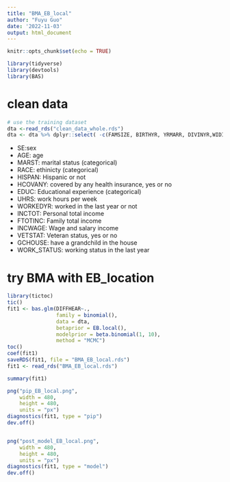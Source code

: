 ```yaml
---
title: "BMA_EB_local"
author: "Fuyu Guo"
date: '2022-11-03'
output: html_document
---
```

  
  ```r
knitr::opts_chunk$set(echo = TRUE)
```

```r
library(tidyverse)
library(devtools)
library(BAS)
```

# clean data
```r
# use the training dataset
dta <-read_rds("clean_data_whole.rds")
dta <- dta %>% dplyr::select( -c(FAMSIZE, BIRTHYR, YRMARR, DIVINYR,WIDINYR, dataset, DEPARTS, ARRIVES, CLASSWKR, INCBUS00, INCWELFR))
```


- SE:sex
- AGE: age
- MARST: marital status (categorical)
- RACE: ethinicty (categorical)
- HISPAN: Hispanic or not
- HCOVANY: covered by any health insurance, yes or no
- EDUC: Educational experience (categorical)
- UHRS: work hours per week
- WORKEDYR: worked in the last year or not
- INCTOT: Personal total income
- FTOTINC: Family total income
- INCWAGE: Wage and salary income
- VETSTAT: Veteran status, yes or no
- GCHOUSE: have a grandchild in the house
- WORK_STATUS: working status in the last year 

# try BMA with EB_location
```r
library(tictoc)
tic()
fit1 <- bas.glm(DIFFHEAR~.,
                family = binomial(),
                data = dta,
                betaprior = EB.local(),
                modelprior = beta.binomial(1, 10),
                method = "MCMC")
toc()
coef(fit1)
saveRDS(fit1, file = "BMA_EB_local.rds")
fit1 <- read_rds("BMA_EB_local.rds")
```

```r
summary(fit1)
```
```r
png("pip_EB_local.png",
    width = 480, 
    height = 480,
    units = "px")
diagnostics(fit1, type = "pip")
dev.off()


png("post_model_EB_local.png",
    width = 480, 
    height = 480,
    units = "px")
diagnostics(fit1, type = "model")
dev.off()
```

